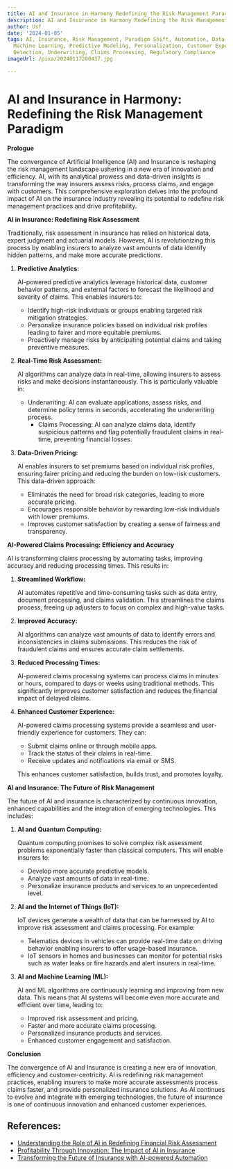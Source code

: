 ```yaml
---
title: AI and Insurance in Harmony Redefining the Risk Management Paradigm
description: AI and Insurance in Harmony Redefining the Risk Management Paradigm
author: Usf
date: '2024-01-05'
tags: AI, Insurance, Risk Management, Paradigm Shift, Automation, Data Analytics,
  Machine Learning, Predictive Modeling, Personalization, Customer Experience, Fraud
  Detection, Underwriting, Claims Processing, Regulatory Compliance
imageUrl: /pixa/20240117200437.jpg

---
```

#  AI and  Insurance in Harmony: Redefining the Risk Management Paradigm

**Prologue**

The convergence of Artificial Intelligence (AI) and  Insurance is reshaping  the risk management landscape ushering in a new era of innovation and  efficiency. AI, with its analytical  prowess and data-driven insights  is transforming the way insurers assess risks, process claims, and engage with customers.  This comprehensive  exploration delves into the profound impact of AI on the insurance  industry revealing its potential to  redefine risk management practices and drive profitability.

**AI in Insurance: Redefining  Risk Assessment**

Traditionally, risk assessment in  insurance has relied on historical data, expert judgment and actuarial models. However, AI is revolutionizing this process by enabling insurers to analyze vast amounts of data identify hidden patterns, and make more accurate predictions.

1. **Predictive Analytics:**
     
   AI-powered predictive analytics leverage historical data, customer behavior patterns, and  external factors to forecast the likelihood and severity of claims. This  enables insurers to:

   - Identify high-risk individuals or groups enabling targeted risk  mitigation strategies.
   - Personalize insurance policies based on  individual risk profiles leading to fairer and more equitable premiums.
    - Proactively manage risks by anticipating potential claims and taking preventive measures.

2. **Real-Time Risk Assessment:**
   
   AI algorithms can analyze data in real-time, allowing insurers to assess  risks  and make  decisions instantaneously. This  is particularly valuable in:
    
   - Underwriting: AI can evaluate applications, assess risks, and determine  policy terms in seconds, accelerating the underwriting process.
     - Claims Processing: AI can analyze claims data, identify  suspicious patterns and flag potentially  fraudulent claims in real-time, preventing  financial  losses.

3. **Data-Driven Pricing:**
   
   AI enables insurers to set premiums based on individual risk profiles, ensuring fairer pricing  and reducing the burden on low-risk customers. This data-driven approach:

    - Eliminates the need for broad risk categories, leading to more accurate pricing.
     - Encourages responsible behavior by rewarding low-risk individuals with lower premiums.
   - Improves customer  satisfaction by  creating a sense of fairness and transparency.

**AI-Powered Claims Processing: Efficiency and Accuracy**

AI is transforming claims processing by automating tasks, improving accuracy and reducing processing  times. This results in:

1. **Streamlined Workflow:**
   
   AI automates repetitive and time-consuming tasks  such as data entry, document  processing,  and claims validation. This streamlines the claims process, freeing up adjusters to focus on complex and high-value tasks.

2. **Improved Accuracy:**
   
   AI algorithms can analyze vast amounts of data to identify errors  and inconsistencies in claims submissions. This reduces the risk of fraudulent claims and ensures accurate claim  settlements.

3. **Reduced Processing  Times:**
   
   AI-powered claims processing systems can process  claims in minutes or  hours, compared to days or weeks using traditional  methods. This  significantly improves customer satisfaction and reduces the financial impact of delayed claims.

4. **Enhanced  Customer Experience:**
   
     AI-powered claims processing systems provide a seamless and user-friendly experience for customers. They can:

    - Submit claims online or through mobile apps.
    -  Track the status of their claims in real-time.
   -  Receive updates and  notifications via email or SMS.

   This enhances customer satisfaction, builds trust, and promotes loyalty.

**AI and Insurance: The Future  of Risk Management**

The future of AI and insurance is characterized by continuous innovation, enhanced capabilities and the integration of emerging technologies. This  includes:

1. **AI and  Quantum Computing:**
   
   Quantum computing promises to solve complex risk assessment problems exponentially faster than classical computers. This will enable insurers to:

   - Develop more accurate predictive models.
   - Analyze vast  amounts of data in real-time.
   - Personalize insurance products and services to an unprecedented level.

2. **AI and the Internet of Things (IoT):**
    
   IoT devices generate a wealth of data  that can be harnessed by AI to improve risk assessment and claims processing. For  example:

    - Telematics devices in vehicles can provide real-time data  on driving behavior  enabling insurers  to offer usage-based insurance.
   - IoT sensors in homes and businesses can monitor for potential risks such as water leaks  or fire hazards and  alert insurers in real-time.

3. **AI and Machine Learning (ML):**
   
   AI and ML algorithms  are continuously learning and improving  from new  data. This  means that AI  systems will become even more accurate and efficient over time, leading to:

    - Improved risk  assessment and  pricing.
   - Faster and more accurate claims processing.
   - Personalized insurance products and services.
   - Enhanced customer engagement and satisfaction.

**Conclusion**

The convergence of  AI and Insurance is creating a new era of innovation,  efficiency and customer-centricity. AI is redefining risk management practices, enabling insurers to make more accurate assessments process claims faster,  and provide personalized insurance  solutions. As AI continues to evolve and integrate with emerging technologies, the future of insurance is one of continuous  innovation and enhanced customer experiences.

## References:
- [Understanding the Role of AI in Redefining Financial Risk Assessment](https://www.flagright.com/post/understanding-the-role-of-ai-in-redefining-financial-risk-assessment)
- [Profitability Through Innovation: The Impact of AI in Insurance](https://www.linkedin.com/pulse/profitability-through-innovation-impact-ai-insurance-simplifai-6tzaf?trk=article-ssr-frontend-pulse_more-articles_related-content-card)
- [Transforming the Future of Insurance with AI-powered Automation](https://www.velocity-it.com/knowledge-hub/transforming-the-future-of-insurance-with-ai-powered-automation/)
